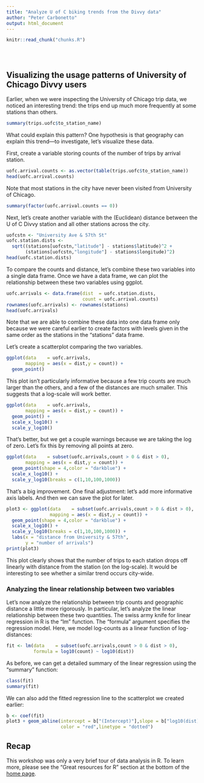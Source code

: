 ```yaml
---
title: "Analyze U of C biking trends from the Divvy data"
author: "Peter Carbonetto"
output: html_document
---
```


<!-- Define defaults shared by all workflowr files. -->
```r
knitr::read_chunk("chunks.R")
```

<!-- Update knitr chunk options -->
```r
```

<!-- Insert the date the file was last updated -->
```r
```

<!-- Insert the code version (Git commit SHA1) if Git repository
 exists and R package git2r is installed -->
```r
```

## Visualizing the usage patterns of University of Chicago Divvy users

Earlier, when we were inspecting the University of Chicago trip data,
we noticed an interesting trend: the trips end up much more frequently
at some stations than others. 

```r
summary(trips.uofc$to_station_name)
```

What could explain this pattern? One hypothesis is that geography can
explain this trend---to investigate, let's visualize these data.

First, create a variable storing counts of the number of trips by
arrival station.

```r
uofc.arrival.counts <- as.vector(table(trips.uofc$to_station_name))
head(uofc.arrival.counts)
```

Note that most stations in the city have never been visited from
University of Chicago.

```r
summary(factor(uofc.arrival.counts == 0))
```

Next, let's create another variable with the (Euclidean) distance
between the U of C Divvy station and all other stations across the
city.

```r
uofcstn <- "University Ave & 57th St"
uofc.station.dists <-
  sqrt((stations[uofcstn,"latitude"] - stations$latitude)^2 +
       (stations[uofcstn,"longitude"] - stations$longitude)^2)
head(uofc.station.dists)
```

To compare the counts and distance, let's combine these two variables
into a single data frame. Once we have a data frame, we can plot the
relationship between these two variables using ggplot.

```r
uofc.arrivals <- data.frame(dist  = uofc.station.dists,
                            count = uofc.arrival.counts)
rownames(uofc.arrivals) <- rownames(stations)
head(uofc.arrivals)
```

Note that we are able to combine these data into one data frame only
because we were careful earlier to create factors with levels given in
the same order as the stations in the "stations" data frame.

Let's create a scatterplot comparing the two variables.

```r
ggplot(data    = uofc.arrivals,
       mapping = aes(x = dist,y = count)) +
  geom_point()
```

This plot isn't particularly informative because a few trip counts are
much larger than the others, and a few of the distances are much
smaller. This suggests that a log-scale will work better.

```r
ggplot(data    = uofc.arrivals,
       mapping = aes(x = dist,y = count)) +
  geom_point() +
  scale_x_log10() +
  scale_y_log10()
```

That's better, but we get a couple warnings because we are taking the
log of zero. Let's fix this by removing all points at zero.

```r
ggplot(data    = subset(uofc.arrivals,count > 0 & dist > 0),
       mapping = aes(x = dist,y = count)) +
  geom_point(shape = 4,color = "darkblue") +
  scale_x_log10() +
  scale_y_log10(breaks = c(1,10,100,1000))
```

That's a big improvement. One final adjustment: let's add more
informative axis labels. And then we can save the plot for later.

```r
plot3 <- ggplot(data    = subset(uofc.arrivals,count > 0 & dist > 0),
                mapping = aes(x = dist,y = count)) +
  geom_point(shape = 4,color = "darkblue") +
  scale_x_log10() +
  scale_y_log10(breaks = c(1,10,100,1000)) +
  labs(x = "distance from University & 57th",
       y = "number of arrivals")
print(plot3)
```

This plot clearly shows that the number of trips to each station drops
off linearly with distance from the station (on the log-scale). It
would be interesting to see whether a similar trend occurs city-wide.

### Analyzing the linear relationship between two variables

Let's now analyze the relationship between trip counts and geographic
distance a little more rigorously. In particular, let's analyze the
linear relationship between these two quantities. The swiss army knife
for linear regression in R is the "lm" function. The "formula"
argument specifies the regression model. Here, we model log-counts as
a linear function of log-distances:

```r
fit <- lm(data    = subset(uofc.arrivals,count > 0 & dist > 0),
          formula = log10(count) ~ log10(dist))
```

As before, we can get a detailed summary of the linear regression
using the "summary" function:

```r
class(fit)
summary(fit)
```

We can also add the fitted regression line to the scatterplot we
created earlier:

```r
b <- coef(fit)
plot3 + geom_abline(intercept = b["(Intercept)"],slope = b["log10(dist)"],
                    color = "red",linetype = "dotted")
```

## Recap

This workshop was only a very brief tour of data analysis in R. To
learn more, please see the "Great resources for R" section at the
bottom of the [home page](index.html).
